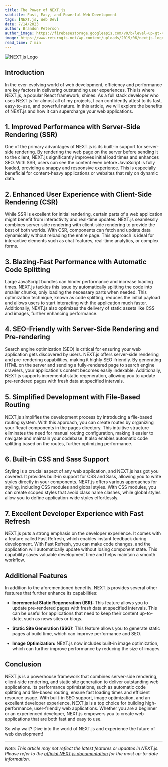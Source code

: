 ```yaml
---
title: The Power of NEXT.js
subtitle: Fast, Easy, and Powerful Web Development
tags: [NEXT.js, Web Dev]
date: 7/14/2023
author: Brandon Peterson
author_image: https://firebasestorage.googleapis.com/v0/b/level-up-gt-479b6.appspot.com/o/Brandon.webp?alt=media&token=f7cd367f-40c0-4237-87f2-b8ec11dcf411
image: https://www.returngis.net/wp-content/uploads/2019/06/nextjs-logo.png
read_time: 7 min
---
```


![NEXT.js Logo](https://www.returngis.net/wp-content/uploads/2019/06/nextjs-logo.png)

## Introduction

In the ever-evolving world of web development, efficiency and performance are key factors in delivering outstanding user experiences. This is where NEXT.js, a popular React framework, shines. As a full stack developer who uses NEXT.js for almost all of my projects, I can confidently attest to its fast, easy-to-use, and powerful nature. In this article, we will explore the benefits of NEXT.js and how it can supercharge your web applications.

## 1. Improved Performance with Server-Side Rendering (SSR)

One of the primary advantages of NEXT.js is its built-in support for server-side rendering. By rendering the web page on the server before sending it to the client, NEXT.js significantly improves initial load times and enhances SEO. With SSR, users can see the content even before JavaScript is fully loaded, providing a snappy and responsive experience. This is especially beneficial for content-heavy applications or websites that rely on dynamic data.

## 2. Enhanced User Experience with Client-Side Rendering (CSR)

While SSR is excellent for initial rendering, certain parts of a web application might benefit from interactivity and real-time updates. NEXT.js seamlessly combines server-side rendering with client-side rendering to provide the best of both worlds. With CSR, components can fetch and update data dynamically without reloading the entire page. This approach is ideal for interactive elements such as chat features, real-time analytics, or complex forms.

## 3. Blazing-Fast Performance with Automatic Code Splitting

Large JavaScript bundles can hinder performance and increase loading times. NEXT.js tackles this issue by automatically splitting the code into smaller chunks, only loading the necessary parts when needed. This optimization technique, known as code splitting, reduces the initial payload and allows users to start interacting with the application much faster. Additionally, NEXT.js also optimizes the delivery of static assets like CSS and images, further enhancing performance.

## 4. SEO-Friendly with Server-Side Rendering and Pre-rendering

Search engine optimization (SEO) is critical for ensuring your web application gets discovered by users. NEXT.js offers server-side rendering and pre-rendering capabilities, making it highly SEO-friendly. By generating HTML on the server and sending a fully-rendered page to search engine crawlers, your application's content becomes easily indexable. Additionally, NEXT.js supports incremental static regeneration, allowing you to update pre-rendered pages with fresh data at specified intervals.

## 5. Simplified Development with File-Based Routing

NEXT.js simplifies the development process by introducing a file-based routing system. With this approach, you can create routes by organizing your React components in the pages directory. This intuitive structure eliminates the need for manual routing configuration, making it easier to navigate and maintain your codebase. It also enables automatic code splitting based on the routes, further optimizing performance.

## 6. Built-in CSS and Sass Support

Styling is a crucial aspect of any web application, and NEXT.js has got you covered. It provides built-in support for CSS and Sass, allowing you to write styles directly in your components. NEXT.js offers various approaches for styling, including CSS modules and global styles. With CSS modules, you can create scoped styles that avoid class name clashes, while global styles allow you to define application-wide styles effortlessly.

## 7. Excellent Developer Experience with Fast Refresh

NEXT.js puts a strong emphasis on the developer experience. It comes with a feature called Fast Refresh, which enables instant feedback during development. With Fast Refresh, you can make code changes, and the application will automatically update without losing component state. This capability saves valuable development time and helps maintain a smooth workflow.

## Additional Features

In addition to the aforementioned benefits, NEXT.js provides several other features that further enhance its capabilities:

- **Incremental Static Regeneration (ISR):** This feature allows you to update pre-rendered pages with fresh data at specified intervals. This can be useful for applications that need to keep their content up-to-date, such as news sites or blogs.

- **Static Site Generation (SSG):** This feature allows you to generate static pages at build time, which can improve performance and SEO.

- **Image Optimization:** NEXT.js now includes built-in image optimization, which can further improve performance by reducing the size of images.

## Conclusion

NEXT.js is a powerhouse framework that combines server-side rendering, client-side rendering, and static site generation to deliver outstanding web applications. Its performance optimizations, such as automatic code splitting and file-based routing, ensure fast loading times and efficient resource usage. With built-in SEO support, image optimization, and an excellent developer experience, NEXT.js is a top choice for building high-performance, user-friendly web applications. Whether you are a beginner or an experienced developer, NEXT.js empowers you to create web applications that are both fast and easy to use.

So why wait? Dive into the world of NEXT.js and experience the future of web development!

---

_Note: This article may not reflect the latest features or updates in NEXT.js. Please refer to the [official NEXT.js documentation](https://nextjs.org/docs) for the most up-to-date information._
